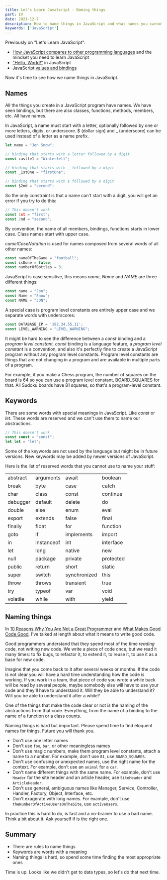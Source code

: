 ```yaml
---
title: Let's Learn JavaScript - Naming things
part: IV
date: 2021-12-7
description: How to name things in JavaScript and what names you cannot use
keywords: ['JavaScript']
---
```

Previously on "Let's Learn JavaScript":
* [How JavaScript compares to other programming languages](/javascript-part-one) and the mindset you need to learn JavaScript
* ["Hello, World!"](/javascript-part-two) in JavaScript
* JavaScript [values and bindings](/javascript-part-three)

Now it's time to see how we name things in JavaScript.

## Names
All the things you create in a JavaScript program have names. 
We have seen bindings, but there are also classes, functions, methods, members, etc. All have names.

In JavaScript, a name must start with a letter, optionally followed by one or more letters, digits, or underscore.
$ (dollar sign) and _ (underscore) can be used instead of a letter as a name prefix.

```JavaScript
let name = "Jon Snow";

// binding that starts with a letter followed by a digit
const castle1 = "Winterfell";

// binding that starts with _ followed by a digit
const _1stOne = "firstOne";

// binding that starts with $ followed by a digit
const $2nd = "second";
```
So the only constraint is that a name can't start with a digit, you will get an error if you try to do this:
```JavaScript
// This doesn't work
const 1st = "first";
const 2nd = "second";
```

By convention, the name of all members, bindings, functions starts in lower case. 
Class names start with upper case.

*camelCaseNotation* is used for names composed from several words of all other names:
```JavaScript
const nameOfTheGame = "football";
const isDone = false;
const numberOfBottles = 3;
```

JavaScript is case sensitive, this means *name*, *Name* and *NAME* are three different things:
```JavaScript
const name = "Jon";
const Name = "Snow";
const NAME = "JON";
```

A special case is program level constants are entirely upper case and we separate words with underscores:
```JavaScript
const DATABASE_IP = '192.34.55.11';
const LEVEL_WARNING = "LEVEL_WARNING";
```
It might be hard to see the difference between a *const* binding and a *program level constant.*
 *const* binding is a language feature, a *program level constant* is a convention, and also it's perfectly fine to create a 
 JavaScript program without any program level constants. Program level constants are things that are not changing in a program and 
 are available in multiple parts of a program. 
 
For example, if you make a Chess program, the number of squares on the board is 64 so you can use a program level constant, BOARD_SQUARES for that. 
All Sudoku boards have 81 squares, so that's a program-level constant.


## Keywords
There are some words with special meanings in JavaScript. Like *const* or *let*. These words are reserved and we can't use them
to name our abstractions.
```JavaScript
// This doesn't work
const const = "const";
let let = "let";
```
Some of the keywords are not used by the language but might be in future versions. New keywords may be added by newer versions of JavaScript.

Here is the list of reserved words that you cannot use to name your stuff:

|  |  |  | |
| --------- | -----------| ------------ | ---------- |
| abstract 	| arguments	 | await	     | boolean
| break	    | byte	     | case	         | catch
| char	    | class	     | const	     | continue
| debugger	| default	 | delete	     | do
| double	| else	     | enum	         | eval
| export    | extends	 | false	     | final
| finally	| float	     | for           | function
| goto	    | if	     | implements    | import
| in	    | instanceof | int	         | interface
| let 	    | long	     | native	     | new
| null      | package	 | private	     | protected
| public	| return	 | short	     | static
| super	    | switch	 | synchronized  | this
| throw	    | throws	 | transient	 | true
| try	    | typeof	 | var	         | void
| volatile	| while	     | with	         | yield	



## Naming things
In [10 Reasons Why You Are Not a Great Programmer](/10-reasons-why-you-are-not-a-great-programmer/) and [What Makes Good Code Good](/what-makes-good-code-good/),
I've talked at length about what it means to write good code.

Good programmers understand that they spend most of the time *reading* code, not writing new code. 
We write a piece of code once, but we read it many times: to fix bugs, to refactor it, to extend it, to reuse it, to use it as a base for new code. 

Imagine that you come back to it after several weeks or months. If the code is not clear you will have a hard time understanding
how the code is working. If you work in a team, that piece of code you wrote a while back will be read by several people, maybe somebody else will have 
to use your code and they'll have to understand it. Will they be able to understand it? Will you be able to understand it after a while?

One of the things that make the code clear or not is the naming of the abstractions from that code. 
Everything, from the name of a binding to the name of a function or a class counts.

Naming things is hard but important. Please spend time to find eloquent names for things. Future you will thank you.

* Don't use one letter names
* Don't use `foo`, `bar`, or other meaningless names
* Don't use magic numbers, make them program level constants, attach a name to a number. For example, don't use `81`, use `BOARD_SQUARES`.
* Don't use confusing or unexpected names, use the right name for the context. For example, don't use an `animal` for a `car`.
* Don't name different things with the same name. For example, don't use `Header` for the site header and an article header, use `SiteHeader` and `ArticleHeader`.
* Don't use general, ambiguous names like Manager, Service, Controller, Handler, Factory, Object, Interface, etc.
* Don't exagerate with long names. For example, don't use `theNumberOfActiveUsersOnTheSite`, use `activeUsers`.

In practice this is hard to do, is fast and a no-brainer to use a bad name. Think a bit about it. Ask yourself if is the right one.

## Summary
* There are rules to name things.
* Keywords are words with a meaning
* Naming things is hard, so spend some time finding the most appropriate ones

Time is up. Looks like we didn't get to data types, so let's do that next time.
